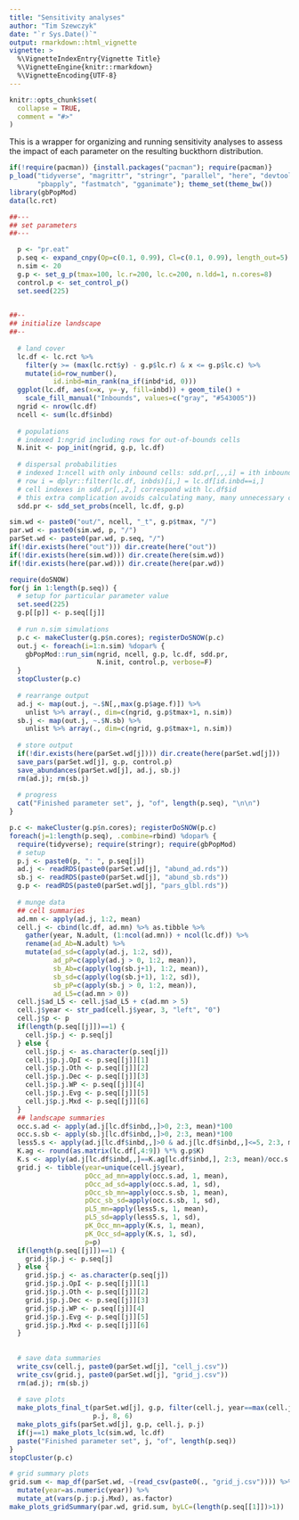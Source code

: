 ```yaml
---
title: "Sensitivity analyses"
author: "Tim Szewczyk"
date: "`r Sys.Date()`"
output: rmarkdown::html_vignette
vignette: >
  %\VignetteIndexEntry{Vignette Title}
  %\VignetteEngine{knitr::rmarkdown}
  %\VignetteEncoding{UTF-8}
---
```


```r
knitr::opts_chunk$set(
  collapse = TRUE,
  comment = "#>"
)
```


This is a wrapper for organizing and running sensitivity analyses to assess the impact of each parameter on the resulting buckthorn distribution.

```r
if(!require(pacman)) {install.packages("pacman"); require(pacman)}
p_load("tidyverse", "magrittr", "stringr", "parallel", "here", "devtools",
       "pbapply", "fastmatch", "gganimate"); theme_set(theme_bw())
library(gbPopMod)
data(lc.rct)
```


```r
##---
## set parameters
##---

  p <- "pr.eat"
  p.seq <- expand_cnpy(Op=c(0.1, 0.99), Cl=c(0.1, 0.99), length_out=5)
  n.sim <- 20
  g.p <- set_g_p(tmax=100, lc.r=200, lc.c=200, n.ldd=1, n.cores=8)
  control.p <- set_control_p()
  set.seed(225)
  

##--
## initialize landscape
##--
  
  # land cover
  lc.df <- lc.rct %>% 
    filter(y >= (max(lc.rct$y) - g.p$lc.r) & x <= g.p$lc.c) %>%
    mutate(id=row_number(), 
           id.inbd=min_rank(na_if(inbd*id, 0)))
  ggplot(lc.df, aes(x=x, y=-y, fill=inbd)) + geom_tile() +
    scale_fill_manual("Inbounds", values=c("gray", "#543005"))
  ngrid <- nrow(lc.df)
  ncell <- sum(lc.df$inbd)
  
  # populations
  # indexed 1:ngrid including rows for out-of-bounds cells
  N.init <- pop_init(ngrid, g.p, lc.df)
  
  # dispersal probabilities
  # indexed 1:ncell with only inbound cells: sdd.pr[,,,i] = ith inbound cell
  # row i = dplyr::filter(lc.df, inbds)[i,] = lc.df[id.inbd==i,]
  # cell indexes in sdd.pr[,,2,] correspond with lc.df$id
  # this extra complication avoids calculating many, many unnecessary cells
  sdd.pr <- sdd_set_probs(ncell, lc.df, g.p)
```

```r
sim.wd <- paste0("out/", ncell, "_t", g.p$tmax, "/")
par.wd <- paste0(sim.wd, p, "/")
parSet.wd <- paste0(par.wd, p.seq, "/")
if(!dir.exists(here("out"))) dir.create(here("out"))
if(!dir.exists(here(sim.wd))) dir.create(here(sim.wd))
if(!dir.exists(here(par.wd))) dir.create(here(par.wd))
```


```r
require(doSNOW)
for(j in 1:length(p.seq)) {
  # setup for particular parameter value
  set.seed(225)
  g.p[[p]] <- p.seq[[j]]
  
  # run n.sim simulations
  p.c <- makeCluster(g.p$n.cores); registerDoSNOW(p.c)
  out.j <- foreach(i=1:n.sim) %dopar% {
    gbPopMod::run_sim(ngrid, ncell, g.p, lc.df, sdd.pr, 
                      N.init, control.p, verbose=F)
  }
  stopCluster(p.c)
  
  # rearrange output
  ad.j <- map(out.j, ~.$N[,,max(g.p$age.f)]) %>% 
    unlist %>% array(., dim=c(ngrid, g.p$tmax+1, n.sim))
  sb.j <- map(out.j, ~.$N.sb) %>% 
    unlist %>% array(., dim=c(ngrid, g.p$tmax+1, n.sim))
  
  # store output
  if(!dir.exists(here(parSet.wd[j]))) dir.create(here(parSet.wd[j]))
  save_pars(parSet.wd[j], g.p, control.p)
  save_abundances(parSet.wd[j], ad.j, sb.j)
  rm(ad.j); rm(sb.j)
  
  # progress
  cat("Finished parameter set", j, "of", length(p.seq), "\n\n")
}

```


```r
p.c <- makeCluster(g.p$n.cores); registerDoSNOW(p.c)
foreach(j=1:length(p.seq), .combine=rbind) %dopar% {
  require(tidyverse); require(stringr); require(gbPopMod)
  # setup
  p.j <- paste0(p, ": ", p.seq[j])
  ad.j <- readRDS(paste0(parSet.wd[j], "abund_ad.rds"))
  sb.j <- readRDS(paste0(parSet.wd[j], "abund_sb.rds"))
  g.p <- readRDS(paste0(parSet.wd[j], "pars_glbl.rds"))
  
  # munge data
  ## cell summaries
  ad.mn <- apply(ad.j, 1:2, mean)
  cell.j <- cbind(lc.df, ad.mn) %>% as.tibble %>%
    gather(year, N.adult, (1:ncol(ad.mn)) + ncol(lc.df)) %>%
    rename(ad_Ab=N.adult) %>%
    mutate(ad_sd=c(apply(ad.j, 1:2, sd)),
           ad_pP=c(apply(ad.j > 0, 1:2, mean)),
           sb_Ab=c(apply(log(sb.j+1), 1:2, mean)),
           sb_sd=c(apply(log(sb.j+1), 1:2, sd)),
           sb_pP=c(apply(sb.j > 0, 1:2, mean)),
           ad_L5=c(ad.mn > 0))
  cell.j$ad_L5 <- cell.j$ad_L5 + c(ad.mn > 5)
  cell.j$year <- str_pad(cell.j$year, 3, "left", "0")
  cell.j$p <- p
  if(length(p.seq[[j]])==1) {
    cell.j$p.j <- p.seq[j]
  } else {
    cell.j$p.j <- as.character(p.seq[j])
    cell.j$p.j.OpI <- p.seq[[j]][1]
    cell.j$p.j.Oth <- p.seq[[j]][2]
    cell.j$p.j.Dec <- p.seq[[j]][3]
    cell.j$p.j.WP <- p.seq[[j]][4]
    cell.j$p.j.Evg <- p.seq[[j]][5]
    cell.j$p.j.Mxd <- p.seq[[j]][6]
  }
  ## landscape summaries
  occ.s.ad <- apply(ad.j[lc.df$inbd,,]>0, 2:3, mean)*100
  occ.s.sb <- apply(sb.j[lc.df$inbd,,]>0, 2:3, mean)*100
  less5.s <- apply(ad.j[lc.df$inbd,,]>0 & ad.j[lc.df$inbd,,]<=5, 2:3, mean)*100
  K.ag <- round(as.matrix(lc.df[,4:9]) %*% g.p$K)
  K.s <- apply(ad.j[lc.df$inbd,,]==K.ag[lc.df$inbd,], 2:3, mean)/occ.s.ad*10000
  grid.j <- tibble(year=unique(cell.j$year),
                   pOcc_ad_mn=apply(occ.s.ad, 1, mean),
                   pOcc_ad_sd=apply(occ.s.ad, 1, sd),
                   pOcc_sb_mn=apply(occ.s.sb, 1, mean),
                   pOcc_sb_sd=apply(occ.s.sb, 1, sd),
                   pL5_mn=apply(less5.s, 1, mean),
                   pL5_sd=apply(less5.s, 1, sd),
                   pK_Occ_mn=apply(K.s, 1, mean),
                   pK_Occ_sd=apply(K.s, 1, sd),
                   p=p)
  if(length(p.seq[[j]])==1) {
    grid.j$p.j <- p.seq[j]
  } else {
    grid.j$p.j <- as.character(p.seq[j])
    grid.j$p.j.OpI <- p.seq[[j]][1]
    grid.j$p.j.Oth <- p.seq[[j]][2]
    grid.j$p.j.Dec <- p.seq[[j]][3]
    grid.j$p.j.WP <- p.seq[[j]][4]
    grid.j$p.j.Evg <- p.seq[[j]][5]
    grid.j$p.j.Mxd <- p.seq[[j]][6]
  }
                   
  
  # save data summaries
  write_csv(cell.j, paste0(parSet.wd[j], "cell_j.csv"))
  write_csv(grid.j, paste0(parSet.wd[j], "grid_j.csv"))
  rm(ad.j); rm(sb.j)
  
  # save plots
  make_plots_final_t(parSet.wd[j], g.p, filter(cell.j, year==max(cell.j$year)), 
                     p.j, 8, 6)
  make_plots_gifs(parSet.wd[j], g.p, cell.j, p.j)
  if(j==1) make_plots_lc(sim.wd, lc.df)
  paste("Finished parameter set", j, "of", length(p.seq))
}
stopCluster(p.c)

# grid summary plots
grid.sum <- map_df(parSet.wd, ~(read_csv(paste0(., "grid_j.csv")))) %>%
  mutate(year=as.numeric(year)) %>%
  mutate_at(vars(p.j:p.j.Mxd), as.factor)
make_plots_gridSummary(par.wd, grid.sum, byLC=(length(p.seq[[1]])>1))
```





